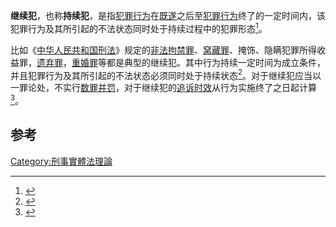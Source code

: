 {{legal}}

'''继续犯'''，也称'''持续犯'''，是指[[犯罪行为|犯罪行为]]在[[犯罪既遂|既遂]]之后至[[犯罪行为|犯罪行为]]终了的一定时间内，该犯罪行为及其所引起的不法状态同时处于持续过程中的犯罪形态<ref>{{cite journal|author=陆诗忠|title=对继续犯在犯罪论中的位置思考|journal=《新乡师范高等专科学校学报》|year=2001年|issue=第3期|url=http://www.cqvip.com/qk/83854X/200103/6038315.html|accessdate=2014-12-14|archive-date=2014-12-14|archive-url=https://web.archive.org/web/20141214113556/http://www.cqvip.com/qk/83854X/200103/6038315.html|dead-url=no}}</ref>。

比如《[[中华人民共和国刑法|中华人民共和国刑法]]》规定的[[非法拘禁罪|非法拘禁罪]]、[[窝藏罪|窝藏罪]]、掩饰、隐瞒犯罪所得收益罪，[[遗弃罪|遗弃罪]]，[[重婚罪|重婚罪]]等都是典型的继续犯。其中行为持续一定时间为成立条件，并且犯罪行为及其所引起的不法状态必须同时处于持续状态<ref>{{cite journal|author=杜文俊  陈洪兵|title=即成犯、状态犯、继续犯的理论界分和评价|journal=《东方法学》|year=2011年|issue=01期|url=http://www.cnki.com.cn/Article/CJFDTotal-DFFX201101006.htm|accessdate=2014-12-14|archive-date=2014-12-14|archive-url=https://web.archive.org/web/20141214112644/http://www.cnki.com.cn/Article/CJFDTotal-DFFX201101006.htm|dead-url=no}}</ref>。对于继续犯应当以一罪论处，不实行[[数罪并罚|数罪并罚]]，对于继续犯的[[追诉时效|追诉时效]]从行为实施终了之日起计算<ref>{{cite journal|author=赵传保|title=继续犯研究|journal=《郑州大学》|year=2003年|url=http://cdmd.cnki.com.cn/Article/CDMD-10459-2003100212.htm|accessdate=2014-12-14|archive-date=2014-12-14|archive-url=https://web.archive.org/web/20141214113400/http://cdmd.cnki.com.cn/Article/CDMD-10459-2003100212.htm|dead-url=no}}</ref>。

==参考==
{{reflist}}
{{crime-stub}}

[[Category:刑事實體法理論|Category:刑事實體法理論]]